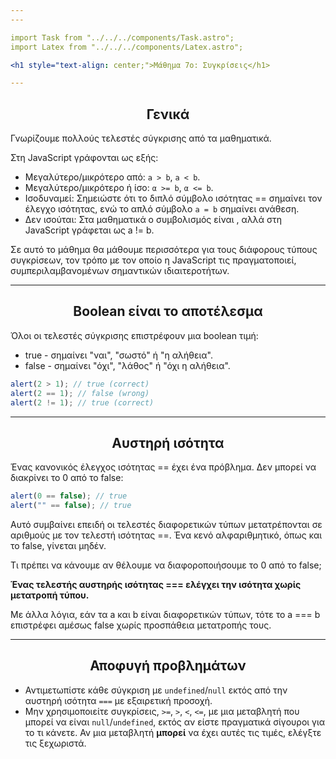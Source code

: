 ```yaml
---
---

import Task from "../../../components/Task.astro";
import Latex from "../../../components/Latex.astro";

<h1 style="text-align: center;">Μάθημα 7ο: Συγκρίσεις</h1>

---
```


<h2 style="text-align: center;"> Γενικά </h2>

Γνωρίζουμε πολλούς τελεστές σύγκρισης από τα μαθηματικά.

Στη JavaScript γράφονται ως εξής:

- Μεγαλύτερο/μικρότερο από: `a > b`, `a < b`.
- Μεγαλύτερο/μικρότερο ή ίσο: `α >= b`, `α <= b`.
- Ισοδυναμεί: Σημειώστε ότι το διπλό σύμβολο ισότητας == σημαίνει τον έλεγχο ισότητας, ενώ το απλό σύμβολο `a = b` σημαίνει ανάθεση.
- Δεν ισούται: Στα μαθηματικά ο συμβολισμός είναι <Latex formula="\neq" />, αλλά στη JavaScript γράφεται ως a != b.

Σε αυτό το μάθημα θα μάθουμε περισσότερα για τους διάφορους τύπους συγκρίσεων, τον τρόπο με τον οποίο η JavaScript τις πραγματοποιεί, συμπεριλαμβανομένων σημαντικών ιδιαιτεροτήτων.

---

<h2 style="text-align: center;"> Boolean είναι το αποτέλεσμα </h2>

Όλοι οι τελεστές σύγκρισης επιστρέφουν μια boolean τιμή:

- true - σημαίνει "ναι", "σωστό" ή "η αλήθεια".
- false - σημαίνει "όχι", "λάθος" ή "όχι η αλήθεια".

```js
alert(2 > 1); // true (correct)
alert(2 == 1); // false (wrong)
alert(2 != 1); // true (correct)
```

---

<h2 style="text-align: center;"> Αυστηρή ισότητα </h2>

Ένας κανονικός έλεγχος ισότητας == έχει ένα πρόβλημα. Δεν μπορεί να διακρίνει το 0 από το false:

```js
alert(0 == false); // true
alert("" == false); // true
```

Αυτό συμβαίνει επειδή οι τελεστές διαφορετικών τύπων μετατρέπονται σε αριθμούς με τον τελεστή ισότητας ==. Ένα κενό αλφαριθμητικό, όπως και το false, γίνεται μηδέν.

Τι πρέπει να κάνουμε αν θέλουμε να διαφοροποιήσουμε το 0 από το false;

**Ένας τελεστής αυστηρής ισότητας === ελέγχει την ισότητα χωρίς μετατροπή τύπου.**

Με άλλα λόγια, εάν τα a και b είναι διαφορετικών τύπων, τότε το a === b επιστρέφει αμέσως false χωρίς προσπάθεια μετατροπής τους.

---

<h2 style="text-align: center;"> Αποφυγή προβλημάτων </h2>

- Αντιμετωπίστε κάθε σύγκριση με `undefined`/`null` εκτός από την αυστηρή ισότητα `===` με εξαιρετική προσοχή.
- Μην χρησιμοποιείτε συγκρίσεις, `>=`, `>`, `<`, `<=`, με μια μεταβλητή που μπορεί να είναι `null`/`undefined`, εκτός αν είστε πραγματικά σίγουροι για το τι κάνετε. Αν μια μεταβλητή **μπορεί** να έχει αυτές τις τιμές, ελέγξτε τις ξεχωριστά.
